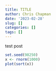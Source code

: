 ```yaml
---
title: TITLE
author: Chris Chapman
date: '2023-02-28'
slug: []
categories: []
tags: []
---
```

test post

```r
set.seed(98250)
x <- rnorm(1000)
plot(sort(x))
```
